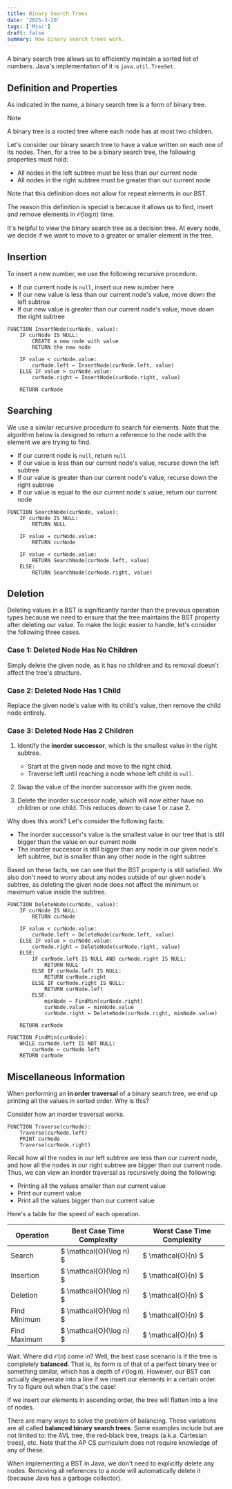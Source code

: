 ```yaml
---
title: Binary Search Trees
date: '2025-3-20'
tags: ['Misc']
draft: false
summary: How binary search trees work.
---
```


A binary search tree allows us to efficiently maintain a sorted list of numbers. Java's implementation of it is `java.util.TreeSet`.

## Definition and Properties

As indicated in the name, a binary search tree is a form of binary tree.

> [!NOTE]
> A binary tree is a rooted tree where 
> each node has at most two children.

Let's consider our binary search tree to have a value written on each one of its nodes. Then, for a tree to be a binary 
search tree, the following properties must hold:

- All nodes in the left subtree must be less than our current node
- All nodes in the right subtree must be greater than our current node

Note that this definition does not allow for repeat elements in our BST.

The reason this definition is special is because it allows us to find, insert and remove elements in $\mathcal{O}(\log{n})$ time. 

It's helpful to view the binary search tree as a
decision tree. At every node, we decide if we want
to move to a greater or smaller element in the tree.

## Insertion

To insert a new number, we use the following recursive procedure. 
- If our current node is `null`, insert our new number here
- If our new value is less than our current node's value, move down the left subtree
- If our new value is greater than our current node's value, move down the right subtree

```
FUNCTION InsertNode(curNode, value):
    IF curNode IS NULL:
        CREATE a new node with value
        RETURN the new node

    IF value < curNode.value:
        curNode.left ← InsertNode(curNode.left, value)
    ELSE IF value > curNode.value:
        curNode.right ← InsertNode(curNode.right, value)

    RETURN curNode
```

## Searching

We use a similar recursive procedure to search for elements. Note that the algorithm below is designed
to return a reference to the node with the element we 
are trying to find.

- If our current node is `null`, return `null` 
- If our value is less than our current node's value, recurse down the left subtree
- If our value is greater than our current node's value, recurse down the right subtree
- If our value is equal to the our current node's value, return our current node

```
FUNCTION SearchNode(curNode, value):
    IF curNode IS NULL:
        RETURN NULL

    IF value = curNode.value:
        RETURN curNode

    IF value < curNode.value:
        RETURN SearchNode(curNode.left, value)
    ELSE:
        RETURN SearchNode(curNode.right, value)
```

## Deletion 

Deleting values in a BST is significantly harder than the previous operation types because we 
need to ensure that the tree maintains the BST property after deleting our value. To make the logic 
easier to handle, let's consider the following three cases.

### Case 1: Deleted Node Has No Children  
Simply delete the given node, as it has no children and its removal doesn't affect the tree's structure.

### Case 2: Deleted Node Has 1 Child  
Replace the given node's value with its child's value, then remove the child node entirely.

### Case 3: Deleted Node Has 2 Children  
1. Identify the **inorder successor**, which is the smallest value in the right subtree.
   - Start at the given node and move to the right child.  
   - Traverse left until reaching a node whose left child is `null`.  

2. Swap the value of the inorder successor with the given node.  

3. Delete the inorder successor node, which will now either have no children or one child. 
   This reduces down to case 1 or case 2.

Why does this work? Let's consider the following facts:
- The inorder successor's value is the smallest value in our tree that is still 
  bigger than the value on our current node
- The inorder successor is still bigger than any node in our given node's left
  subtree, but is smaller than any other node in the right subtree

Based on these facts, we can see that the BST property is still satisfied. 
We also don't need to worry about any nodes outside of our given node's subtree,
as deleting the given node does not affect the minimum or maximum value inside 
the subtree.

```
FUNCTION DeleteNode(curNode, value):
    IF curNode IS NULL:
        RETURN curNode

    IF value < curNode.value:
        curNode.left ← DeleteNode(curNode.left, value)
    ELSE IF value > curNode.value:
        curNode.right ← DeleteNode(curNode.right, value)
    ELSE:
        IF curNode.left IS NULL AND curNode.right IS NULL:
            RETURN NULL
        ELSE IF curNode.left IS NULL:
            RETURN curNode.right
        ELSE IF curNode.right IS NULL:
            RETURN curNode.left
        ELSE:
            minNode ← FindMin(curNode.right)
            curNode.value ← minNode.value
            curNode.right ← DeleteNode(curNode.right, minNode.value)

    RETURN curNode

FUNCTION FindMin(curNode):
    WHILE curNode.left IS NOT NULL:
        curNode ← curNode.left
    RETURN curNode
```

## Miscellaneous Information

When performing an **in order traversal** of a binary search tree,
we end up printing all the values in sorted order. Why is this?

Consider how an inorder traversal works.

```
FUNCTION Traverse(curNode):
    Traverse(curNode.left)
    PRINT curNode
    Traverse(curNode.right)
```

Recall how all the nodes in our left subtree are less than our current node,
and how all the nodes in our right subtree are bigger than our current node.
Thus, we can view an inorder traversal as recursively doing the following:
- Printing all the values smaller than our current value
- Print our current value
- Print all the values bigger than our current value

Here's a table for the speed of each operation.

| Operation              | Best Case Time Complexity | Worst Case Time Complexity |
|------------------------|---------------------------|----------------------------|
| Search                | $ \mathcal{O}(\log n) $   | $ \mathcal{O}(n) $         |
| Insertion             | $ \mathcal{O}(\log n) $   | $ \mathcal{O}(n) $         |
| Deletion              | $ \mathcal{O}(\log n) $   | $ \mathcal{O}(n) $         |
| Find Minimum          | $ \mathcal{O}(\log n) $   | $ \mathcal{O}(n) $         |
| Find Maximum          | $ \mathcal{O}(\log n) $   | $ \mathcal{O}(n) $         |

Wait. Where did $\mathcal{O}(n)$ come in? Well, the best case scenario is if 
the tree is completely **balanced**. That is, its form is of that of a perfect 
binary tree or something similar, which has a depth of $\mathcal{O}(\log{n})$.
However, our BST can actually degenerate into a line if we insert our elements
in a certain order. Try to figure out when that's the case!

<Spoiler title="Answer">

If we insert our elements in ascending order, the tree will flatten into a 
line of nodes.

</Spoiler>

There are many ways to solve the problem of balancing. These variations are all 
called **balanced binary search trees**. Some examples include but are not limited to:
the AVL tree, the red-black tree, treaps (a.k.a. Cartesian trees), etc. Note that the AP CS curriculum 
does not require knowledge of any of these.

When implementing a BST in Java, we don't need to explicitly delete any nodes.
Removing all references to a node will automatically delete it (because Java
has a garbage collector).
